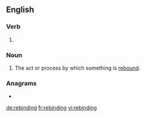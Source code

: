 ==English==

===Verb===
{{head|en|present participle}}

# {{present participle of|rebind|lang=en|nocat=1}}

===Noun===
{{en-noun}}

# The act or process by which something is [[rebind|rebound]].

===Anagrams===
* {{l|en|debrining}}

[[de:rebinding]]
[[fr:rebinding]]
[[vi:rebinding]]